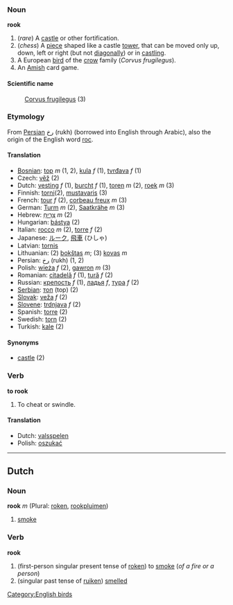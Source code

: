 ===Noun===
'''rook'''

#(''rare'') A [[castle]] or other fortification.
#(''chess'') A [[piece]] shaped like a castle [[tower]], that can be moved only up, down, left or right (but not [[diagonally]]) or in [[castling]].
#A European [[bird]] of the [[crow]] family (''Corvus frugilegus'').
#An [[Amish]] card game.

====Scientific name====
:[[Corvus frugilegus]] (3)

===Etymology===
From [[Persian]] رخ (rukh) (borrowed into English through Arabic), also the origin of the English word [[roc]].

====Translation====
*[[Bosnian]]: [[top]] ''m'' (1, 2), [[kula]] ''f'' (1), [[tvrđava]] ''f'' (1)
*Czech: [[věž]] (2)
*Dutch: [[vesting]] ''f'' (1), [[burcht]] ''f'' (1), [[toren]] ''m''  (2), [[roek]] ''m'' (3)
*Finnish: [[torni]](2), [[mustavaris]] (3)
*French: [[tour#French|tour]] ''f'' (2), [[corbeau freux]] ''m''  (3)
*German: [[Turm]] ''m'' (2), [[Saatkrähe]] ''m'' (3)
*Hebrew: [[צריח|צְרִיחַ]] ''m'' (2)
*Hungarian: [[bástya]] (2)
*Italian: [[rocco]] ''m'' (2), [[torre]] ''f'' (2)
*Japanese: [[ルーク]], [[飛車]] (ひしゃ)
*Latvian: [[tornis]]
*Lithuanian: (2) [[bokštas]] ''m''; (3) [[kovas]] ''m''
*Persian: [[رخ]] (rukh) (1, 2)
*Polish: [[wieża]] ''f'' (2), [[gawron]] ''m'' (3)
*Romanian: [[citadelă]] ''f'' (1), [[tură]] ''f'' (2)
*Russian: [[крепость]] ''f'' (1), [[ладья]] ''f'', [[тура]] ''f'' (2)
*[[Serbian]]: [[топ]] (top) (2)
*[[Slovak]]: [[veža]] ''f'' (2)
*[[Slovene]]: [[trdnjava]] ''f'' (2)
*Spanish: [[torre]] (2)
*Swedish: [[torn]] (2)
*Turkish: [[kale]] (2)

====Synonyms====
*[[castle]] (2)

===Verb===
'''to rook'''

#To cheat or swindle.

====Translation====
*Dutch: [[valsspelen]]
*Polish: [[oszukać]]

----
==Dutch==
===Noun===
'''rook''' ''m'' (Plural: [[roken]], [[rookpluim]]en)

#[[smoke]]

===Verb===
'''rook'''

#(first-person singular present tense of [[roken]]) to [[smoke]] (''of a fire or a person'')
#(singular past tense of [[ruiken]]) [[smell]]ed

[[Category:English birds]]